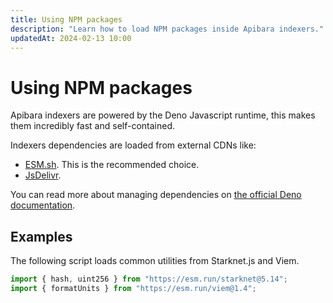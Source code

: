 ```yaml
---
title: Using NPM packages
description: "Learn how to load NPM packages inside Apibara indexers."
updatedAt: 2024-02-13 10:00
---
```


# Using NPM packages

Apibara indexers are powered by the Deno Javascript runtime, this makes them
incredibly fast and self-contained.

Indexers dependencies are loaded from external CDNs like:

- [ESM.sh](https://esm.sh/). This is the recommended choice.
- [JsDelivr](https://www.jsdelivr.com/).

You can read more about managing dependencies on [the official Deno
documentation](https://docs.deno.com/runtime/tutorials/manage_dependencies).

## Examples

The following script loads common utilities from Starknet.js and Viem.

```ts [indexer.ts]
import { hash, uint256 } from "https://esm.run/starknet@5.14";
import { formatUnits } from "https://esm.run/viem@1.4";
```
